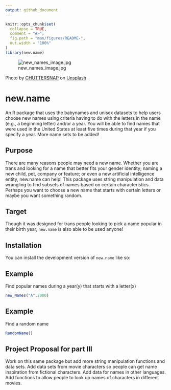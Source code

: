 ```yaml
---
output: github_document
---
```

```r
knitr::opts_chunk$set(
  collapse = TRUE,
  comment = "#>",
  fig.path = "man/figures/README-",
  out.width = "100%"
)
library(new.name)
```
![new_names_image.jpg](new_names_image.jpg)

Photo by <a href="https://unsplash.com/@chuttersnap?utm_source=unsplash&utm_medium=referral&utm_content=creditCopyText">CHUTTERSNAP</a> on <a href="https://unsplash.com/?utm_source=unsplash&utm_medium=referral&utm_content=creditCopyText">Unsplash</a>


# new.name

An R package that uses the babynames and unisex datasets to help users choose new names using criteria having to do with the letters in the name (e.g., a beginning letter) and/or a year. You will be able to find names that were used in the United States at least five times during that year if you specify a year. More name sets to be added!


## Purpose

There are many reasons people may need a new name. Whether you are trans and looking for a name that better fits your gender identity; naming a new child, pet, company or feature; or even a new artificial intelligence entity, new.name can help! This package uses string manipulation and data wrangling to find subsets of names based on certain characteristics. 
Perhaps you want to choose a new name that starts with certain letters or maybe you want something random. 


## Target

Though it was designed for trans people looking to pick a name popular in their birth year, `new.name` is also able to be used anyone!


## Installation

You can install the development version of `new.name` like so:


## Example

Find popular names during a year(y) that starts with a letter(x)

```r
new_Names("A",2000)
```


## Example 

Find a random name

```r
RandomName()
```

## Project Proposal for part III

Work on this same package but add more string manipulation functions and data sets. Add data sets from movie characters so people can get name inspiration from fictional characters. Add data for names in other languages. Add functions to allow people to look up names of characters in different movies. 

